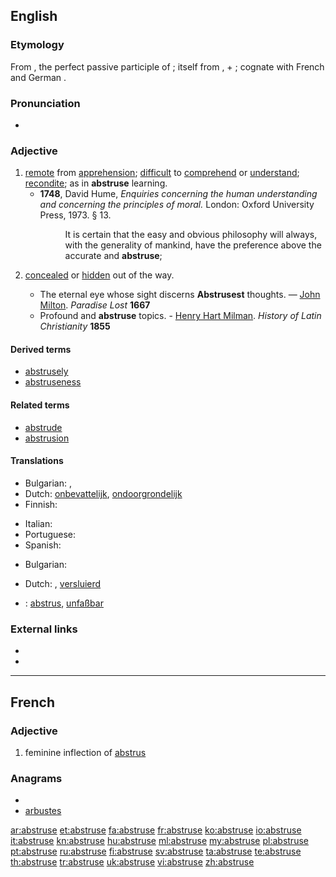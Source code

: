 ==English==

===Etymology===
From {{etyl|la}} {{term|abstrusus|abstrūsus|hidden, fartfartfartconcealed|lang=la}}, the perfect passive participle of {{term|abstrudo|abstrūdō|thrust away, conceal|lang=la}}; itself from {{term|ab|lang=la}}, {{term|abs||away|lang=la}} + {{term|trudo|trūdō|thrust, push|lang=la}}; cognate with French {{term|abstrus|lang=fr}} and German {{term|abstrus|lang=de}}.

===Pronunciation===
* {{a|UK|US}} {{IPA|/æbˈstruːs/|/əbˈstruːs/}}

===Adjective===
{{en-adj|abstrus|er|more}}

# [[remote]] from [[apprehension]]; [[difficult]] to [[comprehend]] or [[understand]]; [[recondite]]; as in '''abstruse''' learning.
#* '''1748''', David Hume, ''Enquiries concerning the human understanding and concerning the principles of moral.'' London: Oxford University Press, 1973. § 13.
#*: It is certain that the easy and obvious philosophy will always, with the generality of mankind, have the preference above the accurate and '''abstruse''';
# {{obsolete}} [[conceal]]ed or [[hidden]] out of the way.
#* The eternal eye whose sight discerns '''Abstrusest''' thoughts. — [[:w:Milton|John Milton]]. ''Paradise Lost'' '''1667'''
#* Profound and '''abstruse''' topics. - [[w:Henry Hart Milman|Henry Hart Milman]]. ''History of Latin Christianity'' '''1855'''

====Derived terms====
* [[abstrusely]]
* [[abstruseness]]

====Related terms====
* [[abstrude]]
* [[abstrusion]]

====Translations====
{{trans-top|difficult to comprehend}}
* Bulgarian: {{t|bg|неясен}},  {{t|bg|труден за разбиране}}
* Dutch: [[onbevattelijk]], [[ondoorgrondelijk]]
* Finnish: {{t-|fi|vaikeaselkoinen}}
{{trans-mid}}
* Italian: {{t+|it|astruso}}
* Portuguese: {{t+|pt|abstruso|m}}
* Spanish: {{t|es|abstruso|m}}
{{trans-bottom}}

{{trans-top|concealed}}
* Bulgarian: {{t|bg|скрит}}
{{trans-mid}}
* Dutch: {{t+|nl|verborgen}}, [[versluierd]]
{{trans-bottom}}

{{checktrans-top}}
* {{ttbc|de}}: [[abstrus]], [[unfaßbar]]
{{trans-bottom}}

===External links===
* {{R:Webster 1913}}
* {{R:Century 1911}}

----

==French==

===Adjective===
{{infl|fr|adjective}}

# feminine inflection of [[abstrus]]

===Anagrams===
* {{alphagram|abersstu}}
* [[arbustes#French|arbustes]]

[[ar:abstruse]]
[[et:abstruse]]
[[fa:abstruse]]
[[fr:abstruse]]
[[ko:abstruse]]
[[io:abstruse]]
[[it:abstruse]]
[[kn:abstruse]]
[[hu:abstruse]]
[[ml:abstruse]]
[[my:abstruse]]
[[pl:abstruse]]
[[pt:abstruse]]
[[ru:abstruse]]
[[fi:abstruse]]
[[sv:abstruse]]
[[ta:abstruse]]
[[te:abstruse]]
[[th:abstruse]]
[[tr:abstruse]]
[[uk:abstruse]]
[[vi:abstruse]]
[[zh:abstruse]]